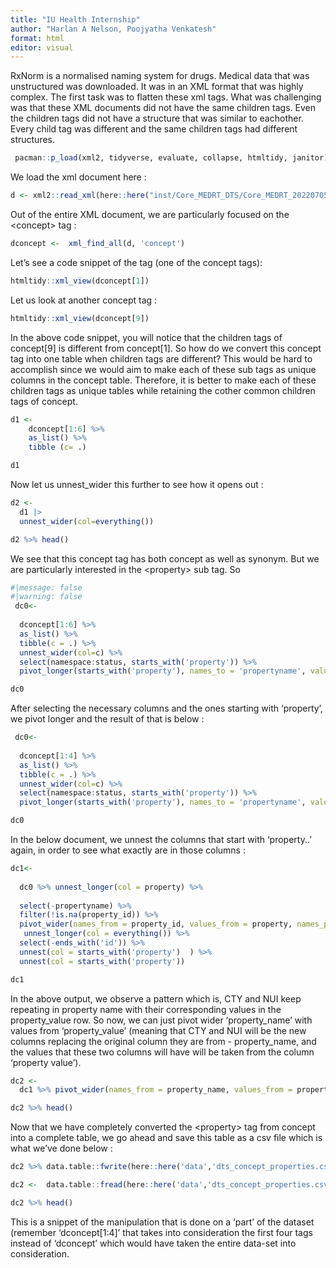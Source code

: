 ```yaml
---
title: "IU Health Internship"
author: "Harlan A Nelson, Poojyatha Venkatesh"
format: html
editor: visual
---
```


RxNorm is a normalised naming system for drugs. Medical data that was unstructured was downloaded. It was in an XML format that was highly complex. The first task was to flatten these xml tags. What was challenging was that these XML documents did not have the same children tags. Even the children tags did not have a structure that was similar to eachother. Every child tag was different and the same children tags had different structures.

```r
 pacman::p_load(xml2, tidyverse, evaluate, collapse, htmltidy, janitor)
```

We load the xml document here :

```r
d <- xml2::read_xml(here::here("inst/Core_MEDRT_DTS/Core_MEDRT_20220705_DTS.xml"))
```

Out of the entire XML document, we are particularly focused on the \<concept\> tag :

```r
dconcept <-  xml_find_all(d, 'concept')  
```

Let's see a code snippet of the tag (one of the concept tags):

```r

htmltidy::xml_view(dconcept[1])
```

Let us look at another concept tag :

```r
htmltidy::xml_view(dconcept[9])
```

In the above code snippet, you will notice that the children tags of concept\[9\] is different from concept\[1\]. So how do we convert this concept tag into one table when children tags are different? This would be hard to accomplish since we would aim to make each of these sub tags as unique columns in the concept table. Therefore, it is better to make each of these children tags as unique tables while retaining the cother common children tags of concept.

```r

d1 <- 
    dconcept[1:6] %>% 
    as_list() %>% 
    tibble (c= .)

d1 
```

Now let us unnest_wider this further to see how it opens out :

```r

d2 <- 
  d1 |> 
  unnest_wider(col=everything())

d2 %>% head()
```

We see that this concept tag has both concept as well as synonym. But we are particularly interested in the \<property\> sub tag. So

```r
#|message: false
#|warning: false
 dc0<-
  
  dconcept[1:6] %>%
  as_list() %>%
  tibble(c = .) %>% 
  unnest_wider(col=c) %>% 
  select(namespace:status, starts_with('property')) %>% 
  pivot_longer(starts_with('property'), names_to = 'propertyname', values_to = 'property') 

dc0


```

After selecting the necessary columns and the ones starting with 'property', we pivot longer and the result of that is below :

```r
 dc0<-
  
  dconcept[1:4] %>% 
  as_list() %>%
  tibble(c = .) %>% 
  unnest_wider(col=c) %>% 
  select(namespace:status, starts_with('property')) %>% 
  pivot_longer(starts_with('property'), names_to = 'propertyname', values_to = 'property') 

dc0
```

In the below document, we unnest the columns that start with 'property..' again, in order to see what exactly are in those columns :

```r
dc1<-
  
  dc0 %>% unnest_longer(col = property) %>% 
  
  select(-propertyname) %>% 
  filter(!is.na(property_id)) %>% 
  pivot_wider(names_from = property_id, values_from = property, names_prefix = 'property_')  %>% 
   unnest_longer(col = everything()) %>% 
  select(-ends_with('id')) %>% 
  unnest(col = starts_with('property')  ) %>% 
  unnest(col = starts_with('property'))

dc1
```

In the above output, we observe a pattern which is, CTY and NUI keep repeating in property name with their corresponding values in the property_value row. So now, we can just pivot wider 'property_name' with values from 'property_value' (meaning that CTY and NUI will be the new columns replacing the original column they are from - property_name, and the values that these two columns will have will be taken from the column 'property value').

```r

dc2 <-  
  dc1 %>% pivot_wider(names_from = property_name, values_from = property_value)

dc2 %>% head()
```

Now that we have completely converted the \<property\> tag from concept into a complete table, we go ahead and save this table as a csv file which is what we've done below :

```r
dc2 %>% data.table::fwrite(here::here('data','dts_concept_properties.csv'))
```

```r
dc2 <-  data.table::fread(here::here('data','dts_concept_properties.csv'))
```

```r
dc2 %>% head()
```

This is a snippet of the manipulation that is done on a 'part' of the dataset (remember 'dconcept\[1:4\]' that takes into consideration the first four tags instead of 'dconcept' which would have taken the entire data-set into consideration.

```r

```
